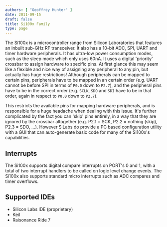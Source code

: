 ```yaml
---
authors: [ "Geoffrey Hunter" ]
date: 2011-09-15
draft: false
title: Si100x Family
type: page
---
```



The Si100x is a microcontroller range from Silicon Laboratories that features an inbuilt sub-GHz RF transceiver. It also has a 10-bit ADC, SPI, UART and timer hardware peripherals. It has ultra-low power consumption modes, such as the sleep mode which only uses 60nA. It uses a digital 'priority' crossbar to assign hardware to specific pins. At first glance this may seem like a flexible and nice way of assigning any peripheral to any pin, but actually has huge restrictions! Although peripherals can be mapped to certain pins, peripherals have to be mapped in an certain order (e.g. UART cannot be before SPI in terms of `P0.0` down to `P2.7`), and the peripheral pins have to be in the correct order (e.g. `SCLK`, `SDO` and `SDI` have to be in that order, again in respect to `P0.0` down to `P2.7`).

This restricts the available pins for mapping hardware peripherals, and is responsible for a huge headache when dealing with this issue. It's further complicated by the fact you can 'skip' pins entirely, in a way that they are ignored by the crossbar altogether (e.g. P2.1 = SCK, P2.2 = nothing (skip), P2.3 = SDO, ...). However SiLabs do provide a PC based configuration utility with a GUI that can auto-generate basic code for many of the Si100x's capabilities.

## Interrupts

The Si100x supports digital compare interrupts on PORT's 0 and 1, with a total of two interrupt handlers to be called on logic level change events. The Si100x also supports standard micro interrupts such as ADC compares and timer overflows.

## Supported IDEs

* Silicon Labs IDE (proprietary)
* Keil
* Raisonance Ride 7